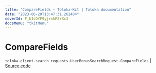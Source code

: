 ```yaml
---
title: "CompareFields — Toloka-Kit | Toloka documentation"
date: "2023-06-20T13:47:31.262404"
coverId: F_bIcOYF9yjrxkPZrXc3
docsMenu: "tkitMenu"
---
```


# CompareFields

`toloka.client.search_requests.UserBonusSearchRequest.CompareFields` | [Source code](https://github.com/Toloka/toloka-kit/blob/v1.2.0/src/client/search_requests.py#L767)